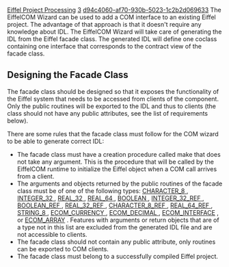 [[Property:title|Eiffel Project Processing]]
[[Property:weight|3]]
[[Property:uuid|d94c4060-af70-930b-5023-1c2b2d069633]]
The EiffelCOM Wizard can be used to add a COM interface to an existing Eiffel project. The advantage of that approach is that it doesn't require any knowledge about IDL. The EiffelCOM Wizard will take care of generating the IDL from the Eiffel facade class. The generated IDL will define one coclass containing one interface that corresponds to the contract view of the facade class. 

==Designing the Facade Class==

The facade class should be designed so that it exposes the functionality of the Eiffel system that needs to be accessed from clients of the component. Only the public routines will be exported to the IDL and thus to clients (the class should not have any public attributes, see the list of requirements below). 

There are some rules that the facade class must follow for the COM wizard to be able to generate correct IDL: 
*  The facade class must have a creation procedure called <eiffel>make</eiffel> that does not take any argument. This is the procedure that will be called by the EiffelCOM runtime to initialize the Eiffel object when a COM call arrives from a client. 
*  The arguments and objects returned by the public routines of the facade class must be of one of the following types: [[ref:libraries/base/reference/character_8_chart| <eiffel>CHARACTER_8</eiffel> ]] , [[ref:libraries/base/reference/integer_32_chart| <eiffel>INTEGER_32</eiffel> ]] , [[ref:libraries/base/reference/real_32_chart| <eiffel>REAL_32</eiffel> ]] , [[ref:libraries/base/reference/real_64_chart| <eiffel>REAL_64</eiffel> ]] , [[ref:libraries/base/reference/boolean_chart| <eiffel>BOOLEAN</eiffel> ]] , [[ref:libraries/base/reference/integer_32_ref_chart| <eiffel>INTEGER_32_REF</eiffel> ]] , [[ref:libraries/base/reference/boolean_ref_chart| <eiffel>BOOLEAN_REF</eiffel> ]] , [[ref:libraries/base/reference/real_32_ref_chart| <eiffel>REAL_32_REF</eiffel> ]] , [[ref:libraries/base/reference/character_8_ref_chart| <eiffel>CHARACTER_8_REF</eiffel> ]] , [[ref:libraries/base/reference/real_64_ref_chart| <eiffel>REAL_64_REF</eiffel> ]] , [[ref:libraries/base/reference/string_8_chart| <eiffel>STRING_8</eiffel> ]] , [[ref:libraries/com/reference/ecom_currency_chart| <eiffel>ECOM_CURRENCY</eiffel> ]] , [[ref:libraries/com/reference/ecom_decimal_chart| <eiffel>ECOM_DECIMAL</eiffel> ]] , [[ref:libraries/com/reference/ecom_interface_chart| <eiffel>ECOM_INTERFACE</eiffel>]] , or [[ref:libraries/com/reference/ecom_array_chart| <eiffel>ECOM_ARRAY</eiffel>]] . Features with arguments or return objects that are of a type not in this list are excluded from the generated IDL file and are not accessible to clients. 
*  The facade class should not contain any public attribute, only routines can be exported to COM clients. 
*  The facade class must belong to a successfully compiled Eiffel project. 

{{seealso|[[How the EiffelCOM Wizard works|How the EiffelCOM Wizard Works]] , [[Generated Files|Generated Files]] , [[Class Hierarchy|Class Hierarchy]] , [[Eiffel Project Processing|Adding a COM Interface to an Eiffel Project]] , [[Accessing a COM component|Accessing a COM Component]] , [[Reusing a COM Component|Reusing a COM Component]] , [[Wizards: Command Line Options|Command Line Options]]  }}




